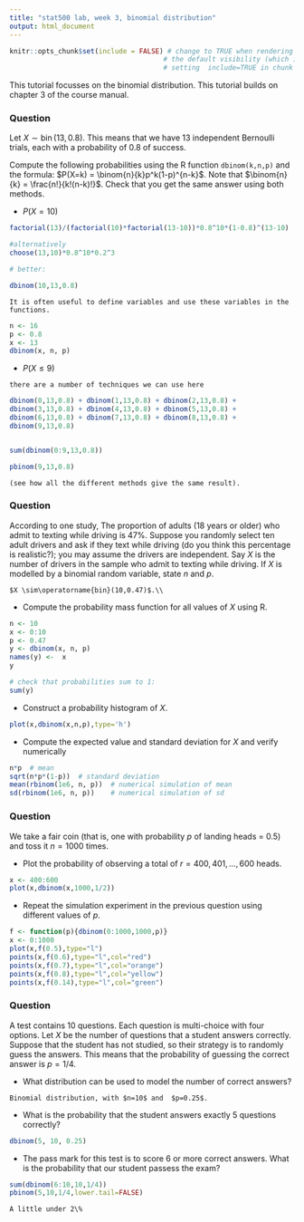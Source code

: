 ---
title: "stat500 lab, week 3, binomial distribution"
output: html_document
---

```{r setup, include=FALSE}
knitr::opts_chunk$set(include = FALSE) # change to TRUE when rendering solutions; this changes
                                      # the default visibility (which is overridden by explicitly
                                      # setting  include=TRUE in chunk options)
```


\newcommand{\bling}{XXXxxxXXxX}

This tutorial focusses on the binomial distribution.  This tutorial
builds on chapter 3 of the course manual.


### Question

Let $X\sim\operatorname{bin}(13,0.8)$.  This means that we have 13 independent
  Bernoulli trials, each with a probability of 0.8 of success.

Compute the following probabilities using the R function
`dbinom(k,n,p)` and the formula: $P(X=k) =
\binom{n}{k}p^k(1-p)^{n-k}$.  Note that $\binom{n}{k} =
\frac{n!}{k!(n-k)!}$.  Check that you get the same answer using both
methods.

* $P(X = 10)$
```{r}
factorial(13)/(factorial(10)*factorial(13-10))*0.8^10*(1-0.8)^(13-10)

#alternatively
choose(13,10)*0.8^10*0.2^3

# better:

dbinom(10,13,0.8)
```


```{asis}
It is often useful to define variables and use these variables in the
functions.
```

```{r}
n <- 16
p <- 0.8
x <- 13
dbinom(x, n, p)
```

* $P(X \leq 9)$

```{asis}
there are a number of techniques we can use here
```

```{r}

dbinom(0,13,0.8) + dbinom(1,13,0.8) + dbinom(2,13,0.8) +
dbinom(3,13,0.8) + dbinom(4,13,0.8) + dbinom(5,13,0.8) +
dbinom(6,13,0.8) + dbinom(7,13,0.8) + dbinom(8,13,0.8) +
dbinom(9,13,0.8)


sum(dbinom(0:9,13,0.8))

pbinom(9,13,0.8)
```
```{asis}
(see how all the different methods give the same result).
```

### Question

According to one study, The proportion of adults (18 years or older)
who admit to texting while driving is 47\%. Suppose you randomly
select ten adult drivers and ask if they text while driving (do you
think this percentage is realistic?); you may assume the drivers are
independent.  Say $X$ is the number of drivers in the sample who admit
to texting while driving.  If $X$ is modelled by a binomial random
variable, state $n$ and $p$.

```{asis}
$X \sim\operatorname{bin}(10,0.47)$.\\
```

* Compute the probability mass function for all values of $X$ using R.

```{r}
n <- 10
x <- 0:10
p <- 0.47
y <- dbinom(x, n, p)
names(y) <-  x
y

# check that probabilities sum to 1:
sum(y)
```

* Construct a probability histogram of $X$.

```{r}

plot(x,dbinom(x,n,p),type='h')
```

* Compute the expected value and standard deviation for $X$ and verify numerically

```{r}
n*p  # mean
sqrt(n*p*(1-p))  # standard deviation
mean(rbinom(1e6, n, p))  # numerical simulation of mean
sd(rbinom(1e6, n, p))    # numerical simulation of sd
```

### Question

We take a fair coin (that is, one with probability $p$ of landing
heads = 0.5) and toss it $n=1000$ times.  

* Plot the probability of observing a total of $r=400,401,\ldots, 600$
heads.

```{r}
x <- 400:600
plot(x,dbinom(x,1000,1/2))
```

* Repeat the simulation experiment in the previous question using
different values of $p$.  

```{r}
f <- function(p){dbinom(0:1000,1000,p)}
x <- 0:1000
plot(x,f(0.5),type="l")
points(x,f(0.6),type="l",col="red")
points(x,f(0.7),type="l",col="orange")
points(x,f(0.8),type="l",col="yellow")
points(x,f(0.14),type="l",col="green")
```

### Question

A test contains 10 questions. Each question is multi-choice with four
options.  Let $X$ be the number of questions that a student answers
correctly.  Suppose that the student has not studied, so their
strategy is to randomly guess the answers.  This means that the
probability of guessing the correct answer is $p=1/4$.

* What distribution can be used to model the number of correct answers?

```{asis}
Binomial distribution, with $n=10$ and  $p=0.25$.
```
* What is the probability that the student answers exactly 5 questions correctly?

```{r}
dbinom(5, 10, 0.25)
```

* The pass mark for this test is to score 6 or more correct answers.
  What is the probability that our student passess the exam?

```{r}
sum(dbinom(6:10,10,1/4))
pbinom(5,10,1/4,lower.tail=FALSE)
```

```{asis}
A little under 2\%
```
